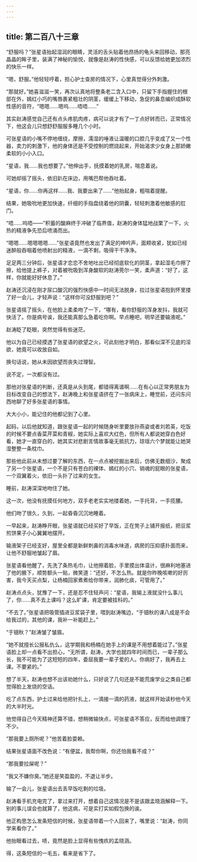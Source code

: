 ```yaml
---
---
---
```

title: 第二百八十三章
---



“舒服吗？”张星语抬起湿润的眼睛，灵活的舌头贴着他昂扬的龟头来回移动，那亮晶晶的眸子里，装满了神秘的愉悦，就像是赵涛的性快感，可以反馈给她更加浓烈的快乐一样。

“嗯，舒服。”他轻轻哼着，担心护士查房的情况下，心里真觉得分外刺激。

“那就好。”她喜滋滋一笑，再次认真地将整条老二含入口中，只留下手指握住的根部在外，嫣红小巧的嘴唇裹紧粗壮的阴茎，缓缓上下移动，急促的鼻息编织成酥软性感的音符，“嗯嗯……嗯呜……唔唔……”

其实赵涛感觉自己还有点头疼肌肉疼，病可以说才有了一丁点好转而已，正常情况下，他这会儿只想舒舒服服多睡几个小时。

可张星语的小嘴不停地缠绕，摩擦，濡湿的唾液让温暖的口腔几乎变成了又一个性器，卖力的刺激下，他的身体还是不受控制的燃烧起来，开始渴求少女身上那娇嫩柔软的小小入口。

“星语，我……我也想要了。”他伸出手，抚摸着她的乳房，喘息着说。

可她却摇了摇头，依旧趴在床边，用嘴巴帮他吞吐着。

“星语，你……你再这样……我、我要出来了……”他抬起身，粗喘着提醒。

结果，她吸吮地更加快速，纤细的手指盘绕着他的阴囊，轻轻刺激着他敏感的肛门。

“唔……呜唔——”积蓄的酸麻终于冲破了临界值，赵涛的身体猛地战栗了一下，火热的精液争先恐后喷涌而出。

“嗯嗯……嗯嗯嗯嗯……”张星语竟然也发出了满足的呻吟声，面颊收紧，犹如已经迷醉般吞咽着他喷射出的精液，一滴不剩，吸得干干净净。

足足两三分钟后，张星语才恋恋不舍地吐出已经彻底软化的阴茎，拿起湿毛巾擦了擦，给他提上裤子，对着被吮吸到浑身酸软的赵涛莞尔一笑，柔声道：“好了，这样，你就能好好休息了。”

赵涛还沉浸在刚才尿口酸沉的强烈快感中一时间无法脱身，拉过张星语抱到怀里搂了好一会儿，才轻声说：“这样你可没舒服到吧？”

张星语摇了摇头，在他脸上柔柔吻了一下，“哪有，看你舒服的浑身发抖，我就可快活了。你是病号诶，我还能真那么急着吃你啊。早点睡吧，明早还要输液呢。”

赵涛眨了眨眼，突然觉得有些迷茫。

他以为自己已经摸透了张星语的欲望之火，可此刻他才明白，那看似深不见底的淫欲，她竟可以收放自如。

换句话说，她从未因欲望而丧失过理智。

说不定，一次都没有过。

那他对张星语的判断，还真是从头到尾，都错得离谱啊……在有心以正常男朋友为目标改变自己的想法下，赵涛晚上和张星语挤在了一张病床上，睡觉前，还问东问西地聊了好多张星语的事情。

大大小小，能记住的他都记到了心里。

起码，以后他就知道，跟张星语一起的时候随身听里要放孙燕姿或者刘若英，吃饭的时候不要点香菜芹菜和青椒，她实际上喜欢大红色，但所有人都说她穿白色好看，她才一直穿白的，她其实对悲剧言情故事毫无抵抗力，琼瑶六个梦就能让她哭湿整整一条枕巾。

那些他此前从未想过要了解的东西，在一点点被挖掘出来后，仿佛无数细沙，聚成了另一个张星语，一个不是只有苍白的裸体、嫣红的小穴、销魂的屁眼的张星语，一个双翼着火，依旧一头扑了过来的女生。

睡前，赵涛深深地吻住了她。

这一次，他没有抚摸任何地方，双手老老实实地搂着她，一手托背，一手揽腰。

他们吻了很久，久到，一起昏昏沉沉地睡着。

一早起来，赵涛睁开眼，张星语就已经买好了早饭，正在凳子上铺开报纸，把豆浆煎饼果子小心翼翼地摆开。

输液架子已经支好，屋里全都是新鲜刺鼻的消毒水味道，病房的压抑感扑面而来，让他不舒服地皱起了眉。

张星语看他醒了，先洗了条热毛巾，让他擦着脸，手里摸出体温计，很麻利地塞进了他的腋下，顺势额头一贴，微笑道：“还好，不怎么热。就是你昨晚咳嗽的好厉害，我今天买点梨，让杨楠回家煮煮给你带来，润肺化痰，可管用了。”

赵涛点点头，犹豫了一下，还是忍不住轻声问：“星语，我输上液就没什么事儿了，你……真不去上课吗？这么旷课，肯定要被挂科的。”

“不去了。”张星语把吸管插进豆浆袋子里，喂到赵涛嘴边，“于钿秋的课八成是不会给我过的，其他的课，我补一补能赶上。”

“于钿秋？”赵涛皱了皱眉。

“她不就擅长公报私仇么，这学期我和杨楠在她手上的课是不用想着能过了。”张星语脸上却一点看不出担心，“无所谓，赵涛，大学也就四年时间而已，一辈子那么长，我不可能为了这短短的四年，委屈我要一辈子爱的人。你病好了，我再去上课。不要紧的。”

想了半天，赵涛也想不出该劝她什么，只好说了几句还是不能荒废学业之类自己都觉得脸上发烧的空话。

吃了点东西，护士过来给他把针扎上，一滴接一滴的药液，就这样开始读秒他今天的大半时光。

他觉得自己今天精神还算不错，想稍微输快点，可张星语不答应，反而给他调慢了不少。

“那我要上厕所呢？”他苦着脸耍赖。

结果张星语面不改色说：“有便盆，我帮你啊，你还怕我看不成？”

“那我要拉屎呢？”

“我又不嫌你臭。”她还是笑盈盈的，不退让半步。

输了一会儿，张星语出去丢早饭吃剩的垃圾。

赵涛看手机充电完了，拿过来打开，想着自己这情况是不是该跟孟晓涵解释一下。别的事儿误会也就算了，他这病，可是实打实如假包换的诶。

他正构思怎么发条短信的时候，张星语带着一个人回来了，嘴里说：“赵涛，你同学来看你了。”

他抬眼看过去，啧，竟然是脸上显得有些愧疚的孟晓涵。

得，这条短信的一毛五，看来是省下了。